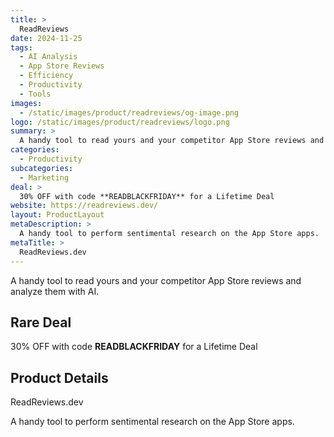 ```yaml
---
title: >
  ReadReviews
date: 2024-11-25
tags:
  - AI Analysis
  - App Store Reviews
  - Efficiency
  - Productivity
  - Tools
images:
  - /static/images/product/readreviews/og-image.png
logo: /static/images/product/readreviews/logo.png
summary: >
  A handy tool to read yours and your competitor App Store reviews and analyze them with AI.
categories:
  - Productivity
subcategories:
  - Marketing
deal: >
  30% OFF with code **READBLACKFRIDAY** for a Lifetime Deal
website: https://readreviews.dev/
layout: ProductLayout
metaDescription: >
  A handy tool to perform sentimental research on the App Store apps.
metaTitle: >
  ReadReviews.dev
---
```

A handy tool to read yours and your competitor App Store reviews and analyze them with AI.

## Rare Deal

30% OFF with code **READBLACKFRIDAY** for a Lifetime Deal

## Product Details

ReadReviews.dev

A handy tool to perform sentimental research on the App Store apps.
